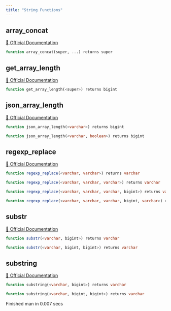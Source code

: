 ```yaml
---
title: "String Functions"
---
```


## array_concat
[🔗 Official Documentation](#)

```sql
function array_concat(super, ...) returns super
```


## get_array_length
[🔗 Official Documentation](#)

```sql
function get_array_length(<super>) returns bigint
```


## json_array_length
[🔗 Official Documentation](#)

```sql
function json_array_length(<varchar>) returns bigint
```


```sql
function json_array_length(<varchar, boolean>) returns bigint
```


## regexp_replace
[🔗 Official Documentation](#)

```sql
function regexp_replace(<varchar, varchar>) returns varchar
```


```sql
function regexp_replace(<varchar, varchar, varchar>) returns varchar
```


```sql
function regexp_replace(<varchar, varchar, varchar, bigint>) returns varchar
```


```sql
function regexp_replace(<varchar, varchar, varchar, bigint, varchar>) returns varchar
```


## substr
[🔗 Official Documentation](#)

```sql
function substr(<varchar, bigint>) returns varchar
```


```sql
function substr(<varchar, bigint, bigint>) returns varchar
```


## substring
[🔗 Official Documentation](#)

```sql
function substring(<varchar, bigint>) returns varchar
```


```sql
function substring(<varchar, bigint, bigint>) returns varchar
```


   Finished man in 0.007 secs

